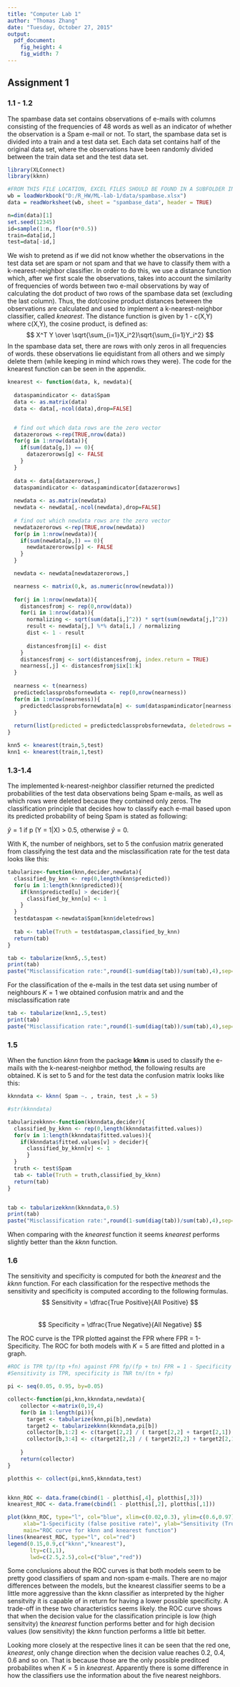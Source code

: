 ```yaml
---
title: "Computer Lab 1"
author: "Thomas Zhang"
date: "Tuesday, October 27, 2015"
output:
  pdf_document:
    fig_height: 4
    fig_width: 7
---
```



## Assignment 1

### 1.1 - 1.2
The spambase data set contains observations of e-mails with columns consisting of the frequencies of 48 words as well as an indicator of whether the observation is a Spam e-mail or not. To start, the spambase data set is divided into a train and a test data set. Each data set contains half of the original data set, where the observations have been randomly divided between the train data set and the test data set.
```r
library(XLConnect)
library(kknn)

#FROM THIS FILE LOCATION, EXCEL FILES SHOULD BE FOUND IN A SUBFOLDER IN THIS FILE LOCATION CALLED DATA
wb = loadWorkbook("D:/R_HW/ML-lab-1/data/spambase.xlsx")
data = readWorksheet(wb, sheet = "spambase_data", header = TRUE)

n=dim(data)[1]
set.seed(12345)
id=sample(1:n, floor(n*0.5))
train=data[id,]
test=data[-id,]
```

We wish to pretend as if we did not know whether the observations in the test data set are spam or not spam and that we have to classify them with a k-nearest-neighbor classifier. In order to do this, we use a distance function which, after we first scale the observations, takes into account the similarity of frequencies of words between two e-mail observations by way of calculating the dot product of two rows of the spambase data set (excluding the last column). Thus, the dot/cosine product distances between the observations are calculated and used to implement a k-nearest-neighbor classifier, called *knearest*. The distance function is given by 1 - c(X,Y) where c(X,Y), the cosine product, is defined as:  
$$ X^T Y \over \sqrt{\sum_{i=1}X_i^2}\sqrt{\sum_{i=1}Y_i^2} $$
In the spambase data set, there are rows with only zeros in all frequencies of words. these observations lie equidistant from all others and we simply delete them (while keeping in mind which rows they were).
The code for the knearest function can be seen in the appendix. 

```r
knearest <- function(data, k, newdata){
  
  dataspamindicator <- data$Spam
  data <- as.matrix(data)
  data <- data[,-ncol(data),drop=FALSE]


  # find out which data rows are the zero vector
  datazerorows <-rep(TRUE,nrow(data))
  for(g in 1:nrow(data)){
    if(sum(data[g,]) == 0){
      datazerorows[g] <- FALSE
    }  
  }
  
  data <- data[datazerorows,]
  dataspamindicator <- dataspamindicator[datazerorows]
  
  newdata <- as.matrix(newdata)
  newdata <- newdata[,-ncol(newdata),drop=FALSE]
  
  # find out which newdata rows are the zero vector
  newdatazerorows <-rep(TRUE,nrow(newdata))
  for(p in 1:nrow(newdata)){
    if(sum(newdata[p,]) == 0){
      newdatazerorows[p] <- FALSE
    }  
  }

  newdata <- newdata[newdatazerorows,]

  nearness <- matrix(0,k, as.numeric(nrow(newdata)))
  
  for(j in 1:nrow(newdata)){
    distancesfromj <- rep(0,nrow(data))
    for(i in 1:nrow(data)){
      normalizing <- sqrt(sum(data[i,]^2)) * sqrt(sum(newdata[j,]^2)) 
      result <- newdata[j,] %*% data[i,] / normalizing
      dist <- 1 - result
      
      distancesfromj[i] <- dist
    }
    distancesfromj <- sort(distancesfromj, index.return = TRUE)
    nearness[,j] <- distancesfromj$ix[1:k]
  }
  
  nearness <- t(nearness)
  predictedclassprobsfornewdata <- rep(0,nrow(nearness))
  for(m in 1:nrow(nearness)){
    predictedclassprobsfornewdata[m] <- sum(dataspamindicator[nearness[m,1:k]]) / k
  }
  
  return(list(predicted = predictedclassprobsfornewdata, deletedrows = newdatazerorows))
}

knn5 <- knearest(train,5,test)
knn1 <- knearest(train,1,test)
```

### 1.3-1.4
The implemented k-nearest-neighbor classifier returned the predicted probabilities of the test data observations being Spam e-mails, as well as which rows were deleted because they contained only zeros. The classification principle that decides how to classify each e-mail based upon its predicted probability of being Spam is stated as following:  

$\hat{y} = 1$ if p (Y = 1|X) > 0.5, otherwise $\hat{y} = 0$.

With K, the number of neighbors, set to 5 the confusion matrix generated from classifying the test data and the misclassification rate for the test data looks like this:  
```r
tabularize<-function(knn,decider,newdata){
  classified_by_knn <- rep(0,length(knn$predicted))
  for(u in 1:length(knn$predicted)){
    if(knn$predicted[u] > decider){
      classified_by_knn[u] <- 1
    }
  }
  testdataspam <-newdata$Spam[knn$deletedrows]
  
  tab <- table(Truth = testdataspam,classified_by_knn)
  return(tab)  
}

tab <- tabularize(knn5,.5,test)
print(tab)
paste("Misclassification rate:",round(1-sum(diag(tab))/sum(tab),4),sep=" ")
```

For the classification of the e-mails in the test data set using number of neighbours $K = 1$ we obtained confusion matrix and and the misclassification rate
```r
tab <- tabularize(knn1,.5,test)
print(tab)
paste("Misclassification rate:",round(1-sum(diag(tab))/sum(tab),4),sep=" ")
```

### 1.5
When the function *kknn* from the package **kknn** is used to classify the e-mails with the k-nearest-neighbor method, the following results are obtained. 
K is set to 5 and for the test data the confusion matrix looks like this:
```r
kknndata <- kknn( Spam ~. , train, test ,k = 5)

#str(kknndata)

tabularizekknn<-function(kknndata,decider){
  classified_by_kknn <- rep(0,length(kknndata$fitted.values))
  for(v in 1:length(kknndata$fitted.values)){
    if(kknndata$fitted.values[v] > decider){
      classified_by_kknn[v] <- 1
      }
  }
  truth <- test$Spam
  tab <- table(Truth = truth,classified_by_kknn)
  return(tab)
}


tab <- tabularizekknn(kknndata,0.5)
print(tab)
paste("Misclassification rate:",round(1-sum(diag(tab))/sum(tab),4),sep=" ")
```
When comparing with the *knearest* function it seems *knearest* performs slightly better than the *kknn* function. 

### 1.6
The sensitivity and specificity is computed for both the *knearest* and the *kknn* function. For each classification for the respective methods the sensitivity and specificity is computed according to the following formulas.  
$$ Sensitivity = \dfrac{True Positive}{All Positive} $$  
$$ Specificity = \dfrac{True Negative}{All Negative} $$

The ROC curve is the TPR plotted against the FPR where FPR = 1-Specificity.
The ROC for both models with $K=5$ are fitted and plotted in a graph.

```r
#ROC is TPR tp/(tp +fn) against FPR fp/(fp + tn) FPR = 1 - Specificity
#Sensitivity is TPR, specificity is TNR tn/(tn + fp)

pi <- seq(0.05, 0.95, by=0.05)

collect<-function(pi,knn,kknndata,newdata){
    collector <-matrix(0,19,4)
    for(b in 1:length(pi)){
      target <- tabularize(knn,pi[b],newdata)
      target2 <- tabularizekknn(kknndata,pi[b])
      collector[b,1:2] <- c(target[2,2] / ( target[2,2] + target[2,1]) , target[1,1] / (target[1,1] + target[1,2]))
      collector[b,3:4] <- c(target2[2,2] / ( target2[2,2] + target2[2,1]) , target2[1,1] / (target2[1,1] + target2[1,2]))
      
    }
    return(collector)
}

plotthis <- collect(pi,knn5,kknndata,test)


kknn_ROC <- data.frame(cbind(1 - plotthis[,4], plotthis[,3]))
knearest_ROC <- data.frame(cbind(1 - plotthis[,2], plotthis[,1]))

plot(kknn_ROC, type="l", col="blue", xlim=c(0.02,0.3), ylim=c(0.6,0.97),
     xlab="1-Specificity (false positive rate)", ylab="Sensitivity (True positive rate)",
     main="ROC curve for kknn and knearest function")
lines(knearest_ROC, type="l", col="red")
legend(0.15,0.9,c("kknn","knearest"),
       lty=c(1,1),
       lwd=c(2.5,2.5),col=c("blue","red"))

```

Some conclusions about the ROC curves is that both models seem to be pretty good classifiers of spam and non-spam e-mails. There are no major differences between the models, but the knearest classifier seems to be a little more aggressive than the kknn classifier
as interpreted by the higher sensitvity it is capable of in return for having a lower possible specificity. A trade-off in these two characteristics seems likely. the ROC curve shows that when the decision value for the classification principle is low (high sensitvity) the *knearest* function performs better and for high decision values (low sensitivity) the *kknn* function performs a little bit better.

Looking more closely at the respective lines it can be seen that the red one, *knearest*, only change direction when the decision value reaches 0.2, 0.4, 0.6 and so on. That is because those are the only possible preditced probabilites when $K=5$ in *knearest*. Apparently there is some difference in how the classifiers use the information about the five nearest neighbors. 